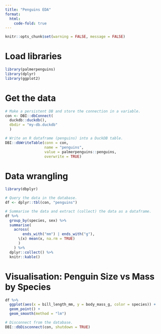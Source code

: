 ```yaml
---
title: "Penguins EDA"
format:
  html:
    code-fold: true
---
```


```r
knitr::opts_chunk$set(warning = FALSE, message = FALSE) 
```

# Load libraries
```r
library(palmerpenguins)
library(dplyr)
library(ggplot2)
```

# Get the data
```r
# Make a persistent DB and store the connection in a variable.
con <- DBI::dbConnect(
  duckdb::duckdb(),
  dbdir = "my-db.duckdb"
  )

# Write an R dataframe (penguins) into a DuckDB table. 
DBI::dbWriteTable(conn = con,
                  name = "penguins",
                  value = palmerpenguins::penguins,
                  overwrite = TRUE)
```

# Data wrangling
```r
library(dbplyr)

# Query the data in the database.
df <- dplyr::tbl(con, "penguins")

# Summarise the data and extract (collect) the data as a dataframe.
df %>%
  group_by(species, sex) %>%
  summarise(
    across(
        ends_with("mm") | ends_with("g"),
      \(x) mean(x, na.rm = TRUE)
      )
    ) %>%
  dplyr::collect() %>%
  knitr::kable()
```

# Visualisation: Penguin Size vs Mass by Species
```r
df %>%
  ggplot(aes(x = bill_length_mm, y = body_mass_g, color = species)) +
  geom_point() + 
  geom_smooth(method = "lm")
```

```r
# Disconnect from the database.
DBI::dbDisconnect(con, shutdown = TRUE)
```
